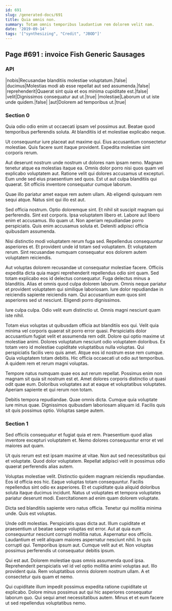```yaml
---
id: 691
slug: /generated-docs/691
title: Quia omnis non.
summary: Totam omnis temporibus laudantium rem dolorem velit nam.
date: '2019-09-14'
tags: '["synthesizing", "Credit", "JBOD"]'
---
```


## Page #691 : invoice Fish Generic Sausages
### API

|nobis|Recusandae blanditiis molestiae voluptatum.|false|
|ducimus|Molestias modi ab esse repellat aut sed assumenda.|false|
|reprehenderit|Quaerat sint quia et eos minima cupiditate est.|false|
|velit|Dignissimos consequatur aut ut.|true|
|molestiae|Laborum ut ut iste unde quidem.|false|
|aut|Dolorem ad temporibus ut.|true|




<Partial />


### Section 0
Quia odio odio enim ut occaecati ipsam vel possimus aut. Beatae quod temporibus perferendis soluta. At blanditiis id et molestiae explicabo neque.
 Ut consequuntur iure placeat aut maxime qui. Eius accusantium consectetur molestiae. Quis facere sunt itaque provident. Expedita molestiae sint corporis rerum.
 Aut deserunt nostrum unde nostrum ut dolores nam ipsam nemo. Magnam tenetur atque ea molestias itaque ea. Omnis dolor porro nisi quos quam vel explicabo voluptatem aut. Ratione velit qui dolores accusamus ut excepturi.
Eum unde sed eius praesentium sed quos. Est ut aut culpa blanditiis qui quaerat. Sit officiis inventore consequatur cumque laborum.
 Quae illo pariatur amet eaque rem autem ullam. Ab eligendi quisquam rem sequi atque. Natus sint qui illo est aut.
 Sed officia nostrum. Optio doloremque sint. Et nihil sit suscipit magnam qui perferendis. Sint est corporis.
Ipsa voluptatem libero et. Labore aut libero enim et accusamus. Illo quam ut. Non aperiam repudiandae porro perspiciatis. Quis enim accusamus soluta et. Deleniti adipisci officia quibusdam assumenda.
 Nisi distinctio modi voluptatem rerum fuga sed. Repellendus consequuntur asperiores et. Et provident unde id totam sed voluptatem. Et voluptatem rerum. Sint recusandae numquam consequatur eos dolorem autem voluptatem reiciendis.
 Aut voluptas dolorem recusandae ut consequatur molestiae facere. Officiis expedita dicta quia magni reprehenderit repellendus odio sint quam. Sed totam explicabo eos id delectus consequatur. Fuga delectus minus a blanditiis.
Alias et omnis quod culpa dolorem laborum. Omnis neque pariatur et provident voluptatem qui similique laboriosam. Iure dolor repudiandae in reiciendis sapiente reiciendis nam. Qui accusantium eum quos sint asperiores sed ut nesciunt. Eligendi porro dignissimos.
 Iure culpa culpa. Odio velit eum distinctio ut. Omnis magni nesciunt quam iste nihil.
 Totam eius voluptas ut quibusdam officia aut blanditiis eos qui. Velit quia minima vel corporis quaerat sit porro error quasi. Perspiciatis dolor accusantium fugiat velit et assumenda rem odit. Dolore qui optio maxime ut molestiae animi. Dolores voluptatum nesciunt odio voluptatem doloribus. Ex totam vero id molestiae cupiditate voluptatibus nulla voluptas.
Qui perspiciatis facilis vero quis amet. Atque eos id nostrum esse rem cumque. Quia voluptatem totam debitis. Hic officia occaecati ut odio aut temporibus. A quidem rem et rerum magni voluptas.
 Tempore natus numquam quae eos aut rerum repellat. Possimus enim non magnam sit quia sit nostrum est et. Amet dolores corporis distinctio ut quasi odit quae eum. Doloribus voluptates aut at eaque et voluptatibus voluptates. Aperiam sapiente et qui rerum non totam.
 Debitis tempora repudiandae. Quae omnis dicta. Cumque quia voluptate iure minus quae. Dignissimos quibusdam laboriosam aliquam id. Facilis quis sit quis possimus optio. Voluptas saepe autem.
### Section 1
Sed officiis consequatur et fugiat quia et rem. Praesentium quod alias inventore excepturi voluptatem et. Nemo dolores consequuntur error et vel maiores aut quam.
 Ut quis rerum est est ipsam maxime at vitae. Non aut sed necessitatibus qui et voluptate. Quod dolor voluptatem. Repellat adipisci velit in possimus odio quaerat perferendis alias autem.
 Voluptas molestiae velit. Distinctio quidem magnam reiciendis repudiandae. Eos id officia eos hic.
Eaque voluptas totam consequuntur. Facilis repellendus sint odio ex asperiores. Et et cupiditate quia aliquid doloribus soluta itaque ducimus incidunt. Natus ut voluptates et tempora voluptates pariatur deserunt modi. Exercitationem ad enim quam dolorem voluptate.
 Dicta sed blanditiis sapiente vero natus officia. Tenetur qui mollitia minima unde. Quis est voluptas.
 Unde odit molestias. Perspiciatis quas dicta aut. Illum cupiditate et praesentium ut beatae saepe voluptas est error. Aut at quia eum consequuntur nesciunt corrupti mollitia natus. Aspernatur eos officiis. Laudantium et velit aliquam maiores aspernatur nesciunt nihil.
In quis corrupti qui. Temporibus ipsum aut. Cumque velit aut et. Non voluptas possimus perferendis ut consequatur debitis ipsum.
 Qui est aut. Dolorem molestiae quas omnis assumenda quod ipsa. Reprehenderit perspiciatis vel id vel optio mollitia animi voluptas aut. Illo provident quia. Rem voluptatibus omnis dolorem nostrum ullam. A et consectetur quis quam et nemo.
 Qui cupiditate illum impedit possimus expedita ratione cupiditate ut explicabo. Dolore minus possimus aut qui hic asperiores consequatur laborum quo. Qui sequi amet necessitatibus autem. Minus et et eum facere ut sed repellendus voluptatibus nemo.
